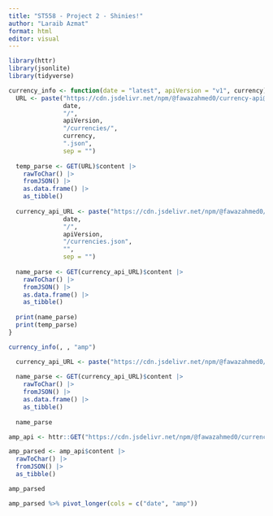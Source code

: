 ```yaml
---
title: "ST558 - Project 2 - Shinies!"
author: "Laraib Azmat"
format: html
editor: visual
---
```


```r
library(httr)
library(jsonlite)
library(tidyverse)
```

```r
currency_info <- function(date = "latest", apiVersion = "v1", currency){
  URL <- paste("https://cdn.jsdelivr.net/npm/@fawazahmed0/currency-api@",
               date,
               "/",
               apiVersion,
               "/currencies/",
               currency,
               ".json",
               sep = "")
  
  temp_parse <- GET(URL)$content |>
    rawToChar() |>
    fromJSON() |>
    as.data.frame() |>
    as_tibble()
  
  currency_api_URL <- paste("https://cdn.jsdelivr.net/npm/@fawazahmed0/currency-api@",
               date,
               "/",
               apiVersion,
               "/currencies.json",
               "",
               sep = "")
  
  name_parse <- GET(currency_api_URL)$content |>
    rawToChar() |>
    fromJSON() |>
    as.data.frame() |>
    as_tibble()
  
  print(name_parse)
  print(temp_parse)
}
```

```r
currency_info(, , "amp")
```

```r
  currency_api_URL <- paste("https://cdn.jsdelivr.net/npm/@fawazahmed0/currency-api@latest/v1/currencies.json")
  
  name_parse <- GET(currency_api_URL)$content |>
    rawToChar() |>
    fromJSON() |>
    as.data.frame() |>
    as_tibble()
  
  name_parse
```

```r
amp_api <- httr::GET("https://cdn.jsdelivr.net/npm/@fawazahmed0/currency-api@latest/v1/currencies/amp.json")

amp_parsed <- amp_api$content |>
  rawToChar() |>
  fromJSON() |>
  as_tibble() 

amp_parsed
```

```r
amp_parsed %>% pivot_longer(cols = c("date", "amp"))
```

